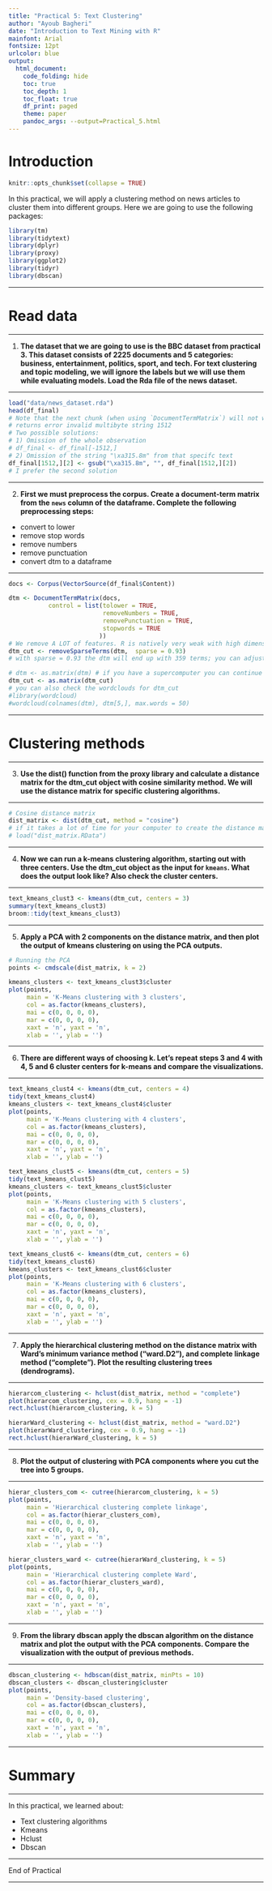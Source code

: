 ```yaml
---
title: "Practical 5: Text Clustering"
author: "Ayoub Bagheri"
date: "Introduction to Text Mining with R"
mainfont: Arial
fontsize: 12pt
urlcolor: blue
output: 
  html_document:
    code_folding: hide
    toc: true
    toc_depth: 1
    toc_float: true
    df_print: paged
    theme: paper
    pandoc_args: --output=Practical_5.html
---
```


# Introduction

```r
knitr::opts_chunk$set(collapse = TRUE)
```

In this practical, we will apply a clustering method on news articles to cluster them into different groups. Here we are going to use the following packages:

```r
library(tm)
library(tidytext)
library(dplyr)
library(proxy)
library(ggplot2)
library(tidyr)
library(dbscan)
```

---

# Read data

---

1. **The dataset that we are going to use is the BBC dataset from practical 3. This dataset consists of 2225 documents and 5 categories: business, entertainment, politics, sport, and tech. For text clustering and topic modeling, we will ignore the labels but we will use them while evaluating models. Load the Rda file of the news dataset.**

---

```r
load("data/news_dataset.rda")
head(df_final)
# Note that the next chunk (when using `DocumentTermMatrix`) will not work
# returns error invalid multibyte string 1512
# Two possible solutions: 
# 1) Omission of the whole observation
# df_final <- df_final[-1512,]
# 2) Omission of the string "\xa315.8m" from that specifc text
df_final[1512,][2] <- gsub("\xa315.8m", "", df_final[1512,][2])
# I prefer the second solution
```

---

2. **First we must preprocess the corpus. Create a document-term matrix from the `news` column of the dataframe. Complete the following preprocessing steps:**
- convert to lower
- remove stop words
- remove numbers
- remove punctuation
- convert dtm to a dataframe

---


```r
docs <- Corpus(VectorSource(df_final$Content))

dtm <- DocumentTermMatrix(docs,
           control = list(tolower = TRUE,
                          removeNumbers = TRUE,
                          removePunctuation = TRUE,
                          stopwords = TRUE
                         ))
# We remove A LOT of features. R is natively very weak with high dimensional data
dtm_cut <- removeSparseTerms(dtm,  sparse = 0.93)
# with sparse = 0.93 the dtm will end up with 359 terms; you can adjust this number based on your available memory

# dtm <- as.matrix(dtm) # if you have a supercomputer you can continue with this object, otherwise use the dtm_cut
dtm_cut <- as.matrix(dtm_cut)
# you can also check the wordclouds for dtm_cut
#library(wordcloud)
#wordcloud(colnames(dtm), dtm[5,], max.words = 50)
```

---

# Clustering methods

---

3. **Use the dist() function from the proxy library and calculate a distance matrix for the dtm_cut object with cosine similarity method. We will use the distance matrix for specific clustering algorithms.**

---

```r
# Cosine distance matrix
dist_matrix <- dist(dtm_cut, method = "cosine")
# if it takes a lot of time for your computer to create the distance matrix load the available computed dist_matrix. We made this available for you. # save(dist_matrix, file = "dist_matrix.RData")
# load("dist_matrix.RData")

```

---

4. **Now we can run a k-means clustering algorithm, starting out with three centers. Use the dtm_cut object as the input for `kmeans`. What does the output look like? Also check the cluster centers.**

---

```r
text_kmeans_clust3 <- kmeans(dtm_cut, centers = 3)
summary(text_kmeans_clust3)
broom::tidy(text_kmeans_clust3)

```

---

5. **Apply a PCA with 2 components on the distance matrix, and then plot the output of kmeans clustering on using the PCA outputs.**

```r
# Running the PCA
points <- cmdscale(dist_matrix, k = 2) 

kmeans_clusters <- text_kmeans_clust3$cluster
plot(points,
     main = 'K-Means clustering with 3 clusters',
     col = as.factor(kmeans_clusters),
     mai = c(0, 0, 0, 0),
     mar = c(0, 0, 0, 0),
     xaxt = 'n', yaxt = 'n',
     xlab = '', ylab = '')

```

---

6. **There are different ways of choosing k. Let's repeat steps 3 and 4 with 4, 5 and 6 cluster centers for k-means and compare the visualizations.**

---

```r
text_kmeans_clust4 <- kmeans(dtm_cut, centers = 4)
tidy(text_kmeans_clust4)
kmeans_clusters <- text_kmeans_clust4$cluster
plot(points,
     main = 'K-Means clustering with 4 clusters',
     col = as.factor(kmeans_clusters),
     mai = c(0, 0, 0, 0),
     mar = c(0, 0, 0, 0),
     xaxt = 'n', yaxt = 'n',
     xlab = '', ylab = '')

text_kmeans_clust5 <- kmeans(dtm_cut, centers = 5)
tidy(text_kmeans_clust5)
kmeans_clusters <- text_kmeans_clust5$cluster
plot(points,
     main = 'K-Means clustering with 5 clusters',
     col = as.factor(kmeans_clusters),
     mai = c(0, 0, 0, 0),
     mar = c(0, 0, 0, 0),
     xaxt = 'n', yaxt = 'n',
     xlab = '', ylab = '')

text_kmeans_clust6 <- kmeans(dtm_cut, centers = 6)
tidy(text_kmeans_clust6)
kmeans_clusters <- text_kmeans_clust6$cluster
plot(points,
     main = 'K-Means clustering with 6 clusters',
     col = as.factor(kmeans_clusters),
     mai = c(0, 0, 0, 0),
     mar = c(0, 0, 0, 0),
     xaxt = 'n', yaxt = 'n',
     xlab = '', ylab = '')
```

---

7. **Apply the hierarchical clustering method on the distance matrix with Ward's minimum variance method ("ward.D2"), and complete linkage method ("complete"). Plot the resulting clustering trees (dendrograms).**

---

```r
hierarcom_clustering <- hclust(dist_matrix, method = "complete")
plot(hierarcom_clustering, cex = 0.9, hang = -1)
rect.hclust(hierarcom_clustering, k = 5)

hierarWard_clustering <- hclust(dist_matrix, method = "ward.D2")
plot(hierarWard_clustering, cex = 0.9, hang = -1)
rect.hclust(hierarWard_clustering, k = 5)

```

---

8. **Plot the output of clustering with PCA components where you cut the tree into 5 groups.**

---

```r
hierar_clusters_com <- cutree(hierarcom_clustering, k = 5)
plot(points,
     main = 'Hierarchical clustering complete linkage',
     col = as.factor(hierar_clusters_com),
     mai = c(0, 0, 0, 0),
     mar = c(0, 0, 0, 0),
     xaxt = 'n', yaxt = 'n',
     xlab = '', ylab = '')

hierar_clusters_ward <- cutree(hierarWard_clustering, k = 5)
plot(points,
     main = 'Hierarchical clustering complete Ward',
     col = as.factor(hierar_clusters_ward),
     mai = c(0, 0, 0, 0),
     mar = c(0, 0, 0, 0),
     xaxt = 'n', yaxt = 'n',
     xlab = '', ylab = '')
```


---

9. **From the library dbscan apply the dbscan algorithm on the distance matrix and plot the output with the PCA components. Compare the visualization with the output of previous methods.**

---

```r
dbscan_clustering <- hdbscan(dist_matrix, minPts = 10)
dbscan_clusters <- dbscan_clustering$cluster
plot(points,
     main = 'Density-based clustering',
     col = as.factor(dbscan_clusters),
     mai = c(0, 0, 0, 0),
     mar = c(0, 0, 0, 0),
     xaxt = 'n', yaxt = 'n',
     xlab = '', ylab = '')

```

---

# Summary

---

In this practical, we learned about:

- Text clustering algorithms
- Kmeans
- Hclust
- Dbscan

---

End of Practical

---

